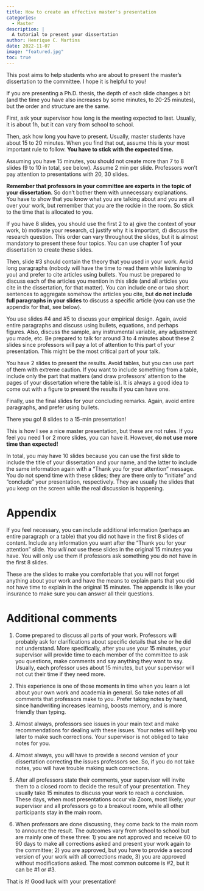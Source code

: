 ```yaml
---
title: How to create an effective master's presentation
categories:
  - Master
description: |
  A tutorial to present your dissertation
author: Henrique C. Martins
date: 2022-11-07
image: "featured.jpg"
toc: true
---
```



This post aims to help students who are about to present the master's dissertation to the committee. I hope it is helpful to you!

If you are presenting a Ph.D. thesis, the depth of each slide changes a bit (and the time you have also increases by some minutes, to 20-25 minutes), but the order and structure are the same.

First, ask your supervisor how long is the meeting expected to last. Usually, it is about 1h, but it can vary from school to school.

Then, ask how long you have to present. Usually, master students have about 15 to 20 minutes. When you find that out, assume this is your most important rule to follow. **You have to stick with the expected time.** 

Assuming you have 15 minutes, you should not create more than 7 to 8 slides (9 to 10 in total, see below). Assume 2 min per slide. Professors won't pay attention to presentations with 20, 30 slides. 

**Remember that professors in your committee are experts in the topic of your dissertation**. So don't bother them with unnecessary explanations. You have to show that you know what you are talking about and you are all over your work, but remember that you are the rockie in the room. So stick to the time that is allocated to you.

If you have 8 slides, you should use the first 2 to a) give the context of your work, b) motivate your research, c) justify why it is important, d) discuss the research question. This order can vary throughout the slides, but it is almost mandatory to present these four topics. You can use chapter 1 of your dissertation to create these slides.

Then, slide #3 should contain the theory that you used in your work. Avoid long paragraphs (nobody will have the time to read them while listening to you) and prefer to cite articles using bullets. You must be prepared to discuss each of the articles you mention in this slide (and all articles you cite in the dissertation, for that matter). You can include one or two short sentences to aggregate somehow the articles you cite, but **do not include full paragraphs in your slides** to discuss a specific article (you can use the appendix for that, see below). 

You use slides #4 and #5 to discuss your empirical design. Again, avoid entire paragraphs and discuss using bullets, equations, and perhaps figures. Also, discuss the sample, any instrumental variable, any adjustment you made, etc. Be prepared to talk for around 3 to 4 minutes about these 2 slides since professors will pay a lot of attention to this part of your presentation. This might be the most critical part of your talk. 

You have 2 slides to present the results. Avoid tables, but you can use part of them with extreme caution. If you want to include something from a table, include only the part that matters (and draw professors' attention to the pages of your dissertation where the table is). It is always a good idea to come out with a figure to present the results if you can have one. 

Finally, use the final slides for your concluding remarks. Again, avoid entire paragraphs, and prefer using bullets.

There you go! 8 slides to a 15-min presentation! 

This is how I see a nice master presentation, but these are not rules. If you feel you need 1 or 2 more slides, you can have it. However, **do not use more time than expected!**


In total, you may have 10 slides because you can use the first slide to include the title of your dissertation and your name, and the latter to include the same information again with a "Thank you for your attention" message. You do not spend time with these slides; they are there only to "initiate" and "conclude" your presentation, respectively. They are usually the slides that you keep on the screen while the real discussion is happening.


# Appendix

If you feel necessary, you can include additional information (perhaps an entire paragraph or a table) that you did not have in the first 8 slides of content. Include any information you want after the "Thank you for your attention" slide. *You will not* use these slides in the original 15 minutes you have. You will only use them if professors ask something you do not have in the first 8 slides. 

These are the slides to make you comfortable that you will not forget anything about your work and have the means to explain parts that you did not have time to explain in the original 15 minutes. 
The appendix is like your insurance to make sure  you can answer all their questions. 


# Additional comments

1) Come prepared to discuss all parts of your work. Professors will probably ask for clarifications about specific details that she or he did not understand. More specifically, after you use your 15 minutes, your supervisor will provide time to each member of the committee to ask you questions, make comments and say anything they want to say. Usually, each professor uses about 15 minutes, but your supervisor will not cut their time if they need more. 

2) This experience is one of those moments in time when you learn a lot about your own work and academia in general. So take notes of all comments that professors make to you. Prefer taking notes by hand, since handwriting increases learning, boosts memory, and is more friendly than typing. 

3) Almost always, professors see issues in your main text and make recommendations for dealing with these issues. Your notes will help you later to make such corrections. Your supervisor is not obliged to take notes for you. 

4) Almost always, you will have to provide a second version of your dissertation correcting the issues professors see. So, if you do not take notes, you will have trouble making such corrections.

5) After all professors state their comments, your supervisor will invite them to a closed room to decide the result of your presentation. They usually take 15 minutes to discuss your work to reach a conclusion. These days, when most presentations occur via Zoom, most likely, your supervisor and all professors go to a breakout room, while all other participants stay in the main room.

6) When professors are done discussing, they come back to the main room to announce the result. The outcomes vary from school to school but are mainly one of these three: 1) you are not approved and receive 60 to 90 days to make all corrections asked and present your work again to the committee; 2) you are approved, but you have to provide a second version of your work with all corrections made, 3) you are approved without modifications asked. The most common outcome is #2, but it can be #1 or #3. 

That is it! Good luck with your presentation!










